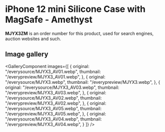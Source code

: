
# iPhone 12 mini Silicone Case with MagSafe - Amethyst

<Callout type='info' emoji='👉🏻'>**MJYX3ZM** is an order number for this product, used for search engines, auction websites and such.</Callout>

## Image gallery

<GalleryComponent
    images={[
      {
        original: "/everysource/MJYX3_AV01.webp",
        thumbnail: "/everypreview/MJYX3_AV01.webp",
      },
      {
        original: "/everysource/MJYX3.webp",
        thumbnail: "/everypreview/MJYX3.webp",
      },
      {
        original: "/everysource/MJYX3_AV03.webp",
        thumbnail: "/everypreview/MJYX3_AV03.webp",
      },
      {
        original: "/everysource/MJYX3_AV02.webp",
        thumbnail: "/everypreview/MJYX3_AV02.webp",
      },
      {
        original: "/everysource/MJYX3_AV05.webp",
        thumbnail: "/everypreview/MJYX3_AV05.webp",
      },
      {
        original: "/everysource/MJYX3_AV04.webp",
        thumbnail: "/everypreview/MJYX3_AV04.webp",
      }
    ]}
  />
